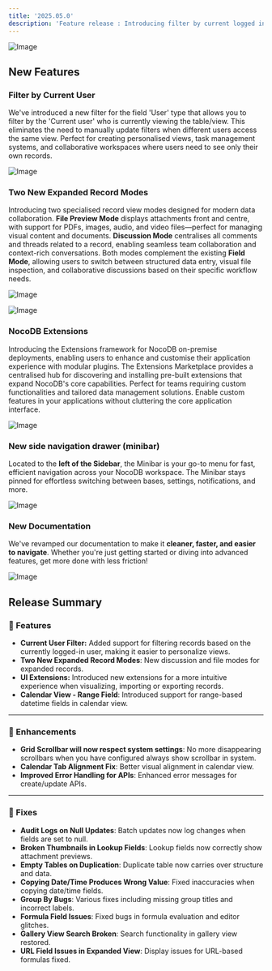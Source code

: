 ```yaml
---
title: '2025.05.0'
description: 'Feature release : Introducing filter by current logged in user, extensions and two new expanded record modes'
---
```


![Image](https://github.com/user-attachments/assets/7389e89e-00d2-422d-ab80-d52de7f0b8dc)

## New Features

### Filter by Current User

We've introduced a new filter for the field 'User' type that allows you to filter by the 'Current user' who is currently viewing the table/view. This eliminates the need to manually update filters when different users access the same view. Perfect for creating personalised views, task management systems, and collaborative workspaces where users need to see only their own records.

![Image](https://github.com/user-attachments/assets/ef3b83e8-1483-491a-80cd-3e811c92c149)

### Two New Expanded Record Modes

Introducing two specialised record view modes designed for modern data collaboration. **File Preview Mode** displays attachments front and centre, with support for PDFs, images, audio, and video files—perfect for managing visual content and documents. **Discussion Mode** centralises all comments and threads related to a record, enabling seamless team collaboration and context-rich conversations. Both modes complement the existing **Field Mode**, allowing users to switch between structured data entry, visual file inspection, and collaborative discussions based on their specific workflow needs.

![Image](https://github.com/user-attachments/assets/84c1c185-310b-4ac3-bc68-b8de5b6e3d43)

![Image](https://github.com/user-attachments/assets/3e3e584a-d8ac-4025-8031-82b83b88771d)


### NocoDB Extensions 

Introducing the Extensions framework for NocoDB on-premise deployments, enabling users to enhance and customise their application experience with modular plugins. The Extensions Marketplace provides a centralised hub for discovering and installing pre-built extensions that expand NocoDB's core capabilities. Perfect for teams requiring custom functionalities and tailored data management solutions. Enable custom features in your applications without cluttering the core application interface.

![Image](https://github.com/user-attachments/assets/9fa11ce2-1512-4f1f-82fe-9167b4b9003b)

### New side navigation drawer (minibar)

Located to the **left of the Sidebar**, the Minibar is your go-to menu for fast, efficient navigation across your NocoDB workspace. The Minibar stays pinned for effortless switching between bases, settings, notifications, and more.

![Image](https://github.com/user-attachments/assets/1c8d151b-e504-4365-aab6-2b90cc9c794c)

### New Documentation

We've revamped our documentation to make it **cleaner, faster, and easier to navigate**. Whether you're just getting started or diving into advanced features, get more done with less friction!

![Image](https://github.com/user-attachments/assets/8d349674-3575-46f2-af18-05a49643d050)

## Release Summary 

### 🚀 Features

* **Current User Filter:** Added support for filtering records based on the currently logged-in user, making it easier to personalize views.
* **Two New Expanded Record Modes**: New discussion and file modes for expanded records.
* **UI Extensions:** Introduced new extensions for a more intuitive experience when visualizing, importing or exporting records.
* **Calendar View - Range Field**: Introduced support for range-based datetime fields in calendar view.

---

### 🎨 Enhancements

* **Grid Scrollbar will now respect system settings**: No more disappearing scrollbars when you have configured always show scrollbar in system.
* **Calendar Tab Alignment Fix**: Better visual alignment in calendar view.
* **Improved Error Handling for APIs**: Enhanced error messages for create/update APIs.

---

### 🐞 Fixes

* **Audit Logs on Null Updates**: Batch updates now log changes when fields are set to null.
* **Broken Thumbnails in Lookup Fields**: Lookup fields now correctly show attachment previews.
* **Empty Tables on Duplication**: Duplicate table now carries over structure and data.
* **Copying Date/Time Produces Wrong Value**: Fixed inaccuracies when copying date/time fields.
* **Group By Bugs**: Various fixes including missing group titles and incorrect labels.
* **Formula Field Issues**: Fixed bugs in formula evaluation and editor glitches.
* **Gallery View Search Broken**: Search functionality in gallery view restored.
* **URL Field Issues in Expanded View**: Display issues for URL-based formulas fixed.
